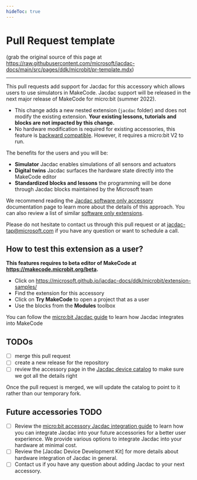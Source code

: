 ```yaml
---
hideToc: true
---
```


# Pull Request template

(grab the original source of this page at https://raw.githubusercontent.com/microsoft/jacdac-docs/main/src/pages/ddk/microbit/pr-template.mdx)

---

This pull requests add support for Jacdac for this accessory which allows users to use simulators in MakeCode. Jacdac support will be released in the next major release of MakeCode for micro:bit (summer 2022).

-   This change adds a new nested extension (`jacdac` folder)
and does not modify the existing extension. **Your existing lessons, tutorials and blocks are not impacted by this change.**
-   No hardware modification is required for existing accessories, this feature
is [backward compatible](https://microsoft.github.io/jacdac-docs/ddk/microbit/software-only-accessory/). However, it requires a micro:bit V2 to run.

The benefits for the users and you will be:

-   **Simulator** Jacdac enables simulations of all sensors and actuators
-   **Digital twins** Jacdac surfaces the hardware state directly into the MakeCode editor
-   **Standardized blocks and lessons** the programming will be done through
Jacdac blocks maintained by the Microsoft team

We recommend reading the [Jacdac software only accessory](https://microsoft.github.io/jacdac-docs/ddk/microbit/software-only-accessory/) documentation page to learn more 
about the details of this approach. You can also review a list of similar [software only extensions](https://microsoft.github.io/jacdac-docs/ddk/microbit/extension-samples/).

Please do not hesitate to contact us through this pull request or at jacdac-tap@microsoft.com 
if you have any question or want to schedule a call.

## How to test this extension as a user?

**This features requires to beta editor of MakeCode at https://makecode.microbit.org/beta.**

- Click on https://microsoft.github.io/jacdac-docs/ddk/microbit/extension-samples/
- Find the extension for this accessory
- Click on **Try MakeCode** to open a project that as a user
- Use the blocks from the **Modules** toolbox

You can follow the [micro:bit Jacdac guide](https://microsoft.github.io/jacdac-docs/clients/makecode/) to learn how Jacdac integrates into MakeCode

## TODOs

- [ ] merge this pull request
- [ ] create a new release for the repository
- [ ] review the accessory page in the [Jacdac device catalog](https://microsoft.github.io/jacdac-docs/devices/) to make sure we got all the details right

Once the pull request is merged, we will update the catalog to point to it rather than our temporary fork.

## Future accessories TODO

- [ ] Review the [micro:bit accessory Jacdac integration guide](https://microsoft.github.io/jacdac-docs/ddk/microbit/) to learn how you can integrate Jacdac into your future accessories
for a better user experience. We provide various options to integrate Jacdac into your hardware at minimal cost.
- [ ] Review the [Jacdac Device Development Kit] for more details about hardware integration
of Jacdac in general.
- [ ] Contact us if you have any question about adding Jacdac to your next accessory.
